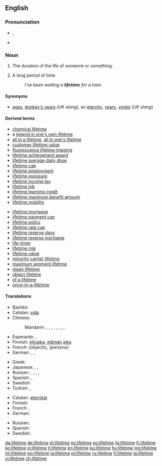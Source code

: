 {{wikipedia|dab=lifetime}}
==English==

===Pronunciation===
* {{IPA|/ˈlaɪftaɪm/}}, {{X-SAMPA|/"laIftaIm/}}
* {{audio|en-us-lifetime.ogg|Audio (US)}}

===Noun===
{{en-noun|head=[[life]][[time]]}}

# The duration of the life of someone or something.
# {{context|informal|hyperbole|lang=en}} A long period of time.
#: ''I've been waiting a '''lifetime''' for a train.''

====Synonyms====
* {{sense|informal|hyperbolic: a long period of time}} [[ages]], [[donkey's years]] (''UK slang''), an [[eternity]], [[years]], [[yonks]] (''UK slang'')

====Derived terms====
{{rel-top|terms derived from ''lifetime''}}
* [[chemical lifetime]]
* a [[legend in one's own lifetime]]
* [[all in a lifetime]], [[all in one's lifetime]]
* [[customer lifetime value]]
* [[fluorescence lifetime imaging]]
* [[lifetime achievement award]]
* [[lifetime average daily dose]]
* [[lifetime cap]]
* [[lifetime employment]]
* [[lifetime exposure]]
* [[lifetime income tax]]
* [[lifetime job]]
* [[lifetime learning credit]]
* [[lifetime maximum benefit amount]]
* [[lifetime mobility]]
{{rel-mid}}
* [[lifetime mortgage]]
* [[lifetime payment cap]]
* [[lifetime policy]]
* [[lifetime rate cap]]
* [[lifetime reserve days]]
* [[lifetime reverse mortgage]]
* [[life-timer]]
* [[lifetime risk]]
* [[lifetime value]]
* [[minority carrier lifetime]]
* [[maximum segment lifetime]]
* [[mean lifetime]]
* [[object lifetime]]
* [[of a lifetime]]<!--chance, trip, etc-->
* [[once-in-a-lifetime]]
{{rel-bottom}}

====Translations====
{{trans-top|duration of the life of someone or something}}
* Bashkir: {{tø|ba|ғүмер|tr=ğümer|sc=Cyrl}}
* Catalan: [[vida#Catalan|vida]] {{f}}
* Chinese:
*: Mandarin: {{t|cmn|一生|tr=yīshēng|sc=Hani}}, {{t|cmn|一輩子|sc=Hani}}, {{t|cmn|一辈子|tr=yībèizi|sc=Hani}}, {{t|cmn|壽命|sc=Hani}}, {{t|cmn|寿命|tr=shòumìng|sc=Hani}}, {{t|cmn|畢生|sc=Hani}}, {{t|cmn|毕生|tr=bìshēng|sc=Hani}}, {{t|cmn|輩子|sc=Hani}}, {{t|cmn|辈子|tr=bèizi|sc=Hani}}
* Esperanto: {{t-|eo|vivodaŭro}}, {{t-|eo|vivdaŭro}}
* Finnish: [[elinaika]], [[elämä|elämän]] [[aika]]
* French: {{t+|fr|durée de vie|f}} (objects), {{t+|fr|vie|f}} (persons)
* German: {{t+|de|Leben|n}}, {{t+|de|Lebensdauer|f}}, {{t+|de|Lebenszeit|f}}
{{trans-mid}}
* Greek: {{t+|el|βίος|m|tr=víos}}
* Japanese: {{t-|ja|生涯|tr=しょうがい, shōgai|sc=Jpan}}, {{t+|ja|一生|tr=いっしょう, isshō|sc=Jpan}}, {{t-|ja|一生涯|tr=いっしょうがい, isshōgai|sc=Jpan}}
* Russian: {{t-|ru|продолжительность жизни|f|tr=prodolžítelʹnostʹ žízni|sc=Cyrl}}, {{t-|ru|целая жизнь|f|tr=célaja žiznʹ|sc=Cyrl}}, {{t-|ru|вся жизнь|f|tr=vsja žiznʹ|sc=Cyrl}}, {{t-|ru|время жизни|n|tr=vrémja žízni|sc=Cyrl}} {{qualifier|of an object, function, etc.}}, {{t-|ru|срок службы|m|tr=srok slúžby|sc=Cyrl}} {{qualifier|equipment}}
* Spanish: {{t+|es|vida|f}}, {{t-|es|toda la vida|f}}
* Swedish: {{t+|sv|livstid|c}}
* Turkish: {{t+|tr|ömür}},  {{t+|tr|yaşam}}
{{trans-bottom}}

{{trans-top|informal, hyperbolic: a long period of time}}
* Catalan: [[eternitat]] {{f}}
* Finnish: {{t-|fi|ikuisuus}}
* French: {{t|fr|éternité|f}}, {{t|fr|cent sept ans|m-p}}
* German: {{t+|de|Ewigkeit|f}}
{{trans-mid}}
* Russian: {{t-|ru|целая вечность|f|tr=célaja véčnostʹ|sc=Cyrl}}
* Spanish: {{t+|es|eternidad|f}}
* Swedish: {{t+|sv|evighet|c}}
{{trans-bottom}}

[[da:lifetime]]
[[de:lifetime]]
[[et:lifetime]]
[[es:lifetime]]
[[eo:lifetime]]
[[fa:lifetime]]
[[fr:lifetime]]
[[ko:lifetime]]
[[io:lifetime]]
[[it:lifetime]]
[[kn:lifetime]]
[[ku:lifetime]]
[[hu:lifetime]]
[[mg:lifetime]]
[[ml:lifetime]]
[[my:lifetime]]
[[ja:lifetime]]
[[pl:lifetime]]
[[ru:lifetime]]
[[fi:lifetime]]
[[ta:lifetime]]
[[vi:lifetime]]
[[zh:lifetime]]